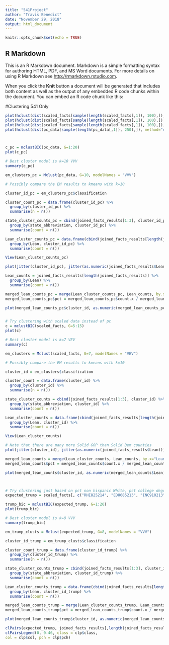 ```yaml
---
title: "541Project"
author: "Travis Benedict"
date: "November 29, 2018"
output: html_document
---
```


```r
knitr::opts_chunk$set(echo = TRUE)
```

## R Markdown

This is an R Markdown document. Markdown is a simple formatting syntax for authoring HTML, PDF, and MS Word documents. For more details on using R Markdown see <http://rmarkdown.rstudio.com>.

When you click the **Knit** button a document will be generated that includes both content as well as the output of any embedded R code chunks within the document. You can embed an R code chunk like this:

#Clustering 541 Only
```r
plot(hclust(dist(scaled_facts[sample(length(scaled_facts[,1]), 100),]), method="complete"), main="Complete Linkage", labels=F)
plot(hclust(dist(scaled_facts[sample(length(scaled_facts[,1]), 100),]), method="single"), main="Single Linkage",  labels=F)
plot(hclust(dist(scaled_facts[sample(length(scaled_facts[,1]), 100),]), method="average"), main="Average Linkage",  labels=F)
plot(hclust(dist(pc_data[sample(length(pc_data[,1]), 250),]), method="complete"), main="Complete Linkage", labels=F)



c_pc = mclustBIC(pc_data, G=1:20)
plot(c_pc)

# Best cluster model is k=10 VVV
summary(c_pc)

em_clusters_pc = Mclust(pc_data, G=10, modelNames = "VVV")

# Possibly compare the EM results to kmeans with k=10

cluster_id_pc = em_clusters_pc$classification

cluster_count_pc = data.frame(cluster_id_pc) %>%
  group_by(cluster_id_pc) %>%
  summarise(n = n())

state_cluster_counts_pc = cbind(joined_facts_results[1:3], cluster_id_pc) %>% 
  group_by(state_abbreviation, cluster_id_pc) %>%
  summarise(count = n())

Lean_cluster_counts_pc = data.frame(cbind(joined_facts_results[length(joined_facts_results)], cluster_id_pc)) %>% 
  group_by(Lean, cluster_id_pc) %>%
  summarise(count = n())

View(Lean_cluster_counts_pc)

plot(jitter(cluster_id_pc), jitter(as.numeric(joined_facts_results$Lean)))

Lean_counts = joined_facts_results[length(joined_facts_results)] %>%
  group_by(Lean) %>%
  summarise(count = n())

merged_lean_counts_pc = merge(Lean_cluster_counts_pc, Lean_counts, by.x="Lean", by.y="Lean")
merged_lean_counts_pc$pct = merged_lean_counts_pc$count.x / merged_lean_counts_pc$count.y

plot(merged_lean_counts_pc$cluster_id, as.numeric(merged_lean_counts_pc$Lean), cex = 10 * merged_lean_counts_pc$pct, xlab = "Cluster ID", ylab = "Solid Dem to Solid GOP", main = "Percentage of Lean By Cluster Based on First 17 Pcs")


# Try clustering with scaled data instead of pc
c = mclustBIC(scaled_facts, G=5:15)
plot(c)

# Best cluster model is k=7 VEV
summary(c)

em_clusters = Mclust(scaled_facts, G=7, modelNames = "VEV")

# Possibly compare the EM results to kmeans with k=10

cluster_id = em_clusters$classification

cluster_count = data.frame(cluster_id) %>%
  group_by(cluster_id) %>%
  summarise(n = n())

state_cluster_counts = cbind(joined_facts_results[1:3], cluster_id) %>% 
  group_by(state_abbreviation, cluster_id) %>%
  summarise(count = n())

Lean_cluster_counts = data.frame(cbind(joined_facts_results[length(joined_facts_results)], cluster_id)) %>% 
  group_by(Lean, cluster_id) %>%
  summarise(count = n())

View(Lean_cluster_counts)

# Note that there are many more Solid GOP than Solid Dem counties
plot(jitter(cluster_id), jitter(as.numeric(joined_facts_results$Lean)))

merged_lean_counts = merge(Lean_cluster_counts, Lean_counts, by.x="Lean", by.y="Lean")
merged_lean_counts$pct = merged_lean_counts$count.x / merged_lean_counts$count.y

plot(merged_lean_counts$cluster_id, as.numeric(merged_lean_counts$Lean), cex = 10 * merged_lean_counts$pct, xlab = "Cluster ID", ylab = "Solid Dem to Solid GOP", main = "Percentage of Lean By Cluster")



# Try clustering just based on pct non hispanic White, pct college degree, per capita income
expected_trump = scaled_facts[, c("RHI825214", "EDU685213", "INC910213")] 

trump_bic = mclustBIC(expected_trump, G=1:20)
plot(trump_bic)

# Best cluster model is k=8 VVV
summary(trump_bic)

em_trump_clusts = Mclust(expected_trump, G=8, modelNames = "VVV")

cluster_id_trump = em_trump_clusts$classification

cluster_count_trump = data.frame(cluster_id_trump) %>%
  group_by(cluster_id_trump) %>%
  summarise(n = n())

state_cluster_counts_trump = cbind(joined_facts_results[1:3], cluster_id_trump) %>% 
  group_by(state_abbreviation, cluster_id_trump) %>%
  summarise(count = n())

Lean_cluster_counts_trump = data.frame(cbind(joined_facts_results[length(joined_facts_results)], cluster_id_trump)) %>% 
  group_by(Lean, cluster_id_trump) %>%
  summarise(count = n())

merged_lean_counts_trump = merge(Lean_cluster_counts_trump, Lean_counts, by.x="Lean", by.y="Lean")
merged_lean_counts_trump$pct = merged_lean_counts_trump$count.x / merged_lean_counts_trump$count.y

plot(merged_lean_counts_trump$cluster_id, as.numeric(merged_lean_counts_trump$Lean), cex = 10 * merged_lean_counts_trump$pct, xlab = "Cluster ID", ylab = "Solid Dem to Solid GOP", main = "% of Lean By Cluster Based on % White, % College Degree, Income")

clPairs(expected_trump, joined_facts_results[,length(joined_facts_results)], lower.panel=NULL)
clPairsLegend(0, 0.46, class = clp$class,
col = clp$col, pch = clp$pch)
```
